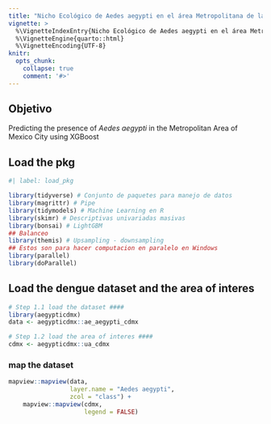 ```yaml
---
title: "Nicho Ecológico de Aedes aegypti en el área Metropolitana de la Ciudad de México con XGBoost"
vignette: >
  %\VignetteIndexEntry{Nicho Ecológico de Aedes aegypti en el área Metropolitana de la Ciudad de México con XGBoost}
  %\VignetteEngine{quarto::html}
  %\VignetteEncoding{UTF-8}
knitr:
  opts_chunk:
    collapse: true
    comment: '#>'
---
```




## Objetivo

Predicting the presence of *Aedes aegypti* in the Metropolitan Area of Mexico City using XGBoost

## Load the pkg

```r
#| label: load_pkg

library(tidyverse) # Conjunto de paquetes para manejo de datos
library(magrittr) # Pipe
library(tidymodels) # Machine Learning en R
library(skimr) # Descriptivas univariadas masivas
library(bonsai) # LightGBM
## Balanceo
library(themis) # Upsampling - downsampling
## Estos son para hacer computacion en paralelo en Windows
library(parallel)
library(doParallel)

```

## Load the dengue dataset and the area of interes

```r
# Step 1.1 load the dataset ####
library(aegypticdmx)
data <- aegypticdmx::ae_aegypti_cdmx

# Step 1.2 load the area of interes ####
cdmx <- aegypticdmx::ua_cdmx

```

### map the dataset

```r
mapview::mapview(data,
                 layer.name = "Aedes aegypti",
                 zcol = "class") +
    mapview::mapview(cdmx,
                     legend = FALSE)
```


